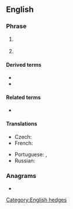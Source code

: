 ==English==

===Phrase===
{{en-phrase}}

# {{lb|en|Internet}} {{initialism of|[[in my humble opinion]]|lang=en}}
# {{lb|en|Internet}} {{initialism of|in my [[honest]] [[opinion]]|lang=en}}

====Derived terms====
* {{l|en|IMNAAHO}}
* {{l|en|IMNSHO}}

====Related terms====
* {{l|en|IMO}}

====Translations====
{{trans-top|in my humble opinion}}
* Czech: {{t|cs|DMSN}}
* French: {{t+|fr|àmha}}
{{trans-mid}}
* Portuguese: {{t+|pt|EMHO|}}, {{t+|pt|NMHO}}
* Russian: {{t|ru|по моему скромному мнению}}
{{trans-bottom}}

===Anagrams===
* {{anagrams|en|Miho|OHIM}}

[[Category:English hedges]]